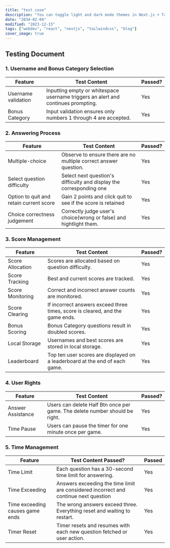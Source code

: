 ```yaml
---
title: "test case"
description: "You can toggle light and dark mode themes in Next.js + TailwindCSS while avoiding a page flicker."
date: "2034-02-04"
modified: "2023-12-15"
tags: ["webdev", "react", "nextjs", "tailwindcss", "blog"]
cover_image: true
---
```


## Testing Document

### 1. Username and Bonus Category Selection

| Feature             | Test Content                                                                      | Passed? |
| ------------------- | --------------------------------------------------------------------------------- | ------- |
| Username validation | Inputting empty or whitespace username triggers an alert and continues prompting. | Yes     |
| Bonus Category      | Input validation ensures only numbers 1 through 4 are accepted.                   | Yes     |

### 2. Answering Process

| Feature                                 | Test Content                                                        | Passed? |
| --------------------------------------- | ------------------------------------------------------------------- | ------- |
| Multiple-choice                         | Observe to ensure there are no multiple correct answer question.    | Yes     |
| Select question difficulty              | Select next question's difficulty and display the corresponding one | Yes     |
| Option to quit and retain current score | Gain 2 points and click quit to see if the score is retained        | Yes     |
| Choice correctness judgement            | Correctly judge user's choice(wrong or false) and hightlight them.  | Yes     |

### 3. Score Management

| Feature          | Test Content                                                                  | Passed? |
| ---------------- | ----------------------------------------------------------------------------- | ------- |
| Score Allocation | Scores are allocated based on question difficulty.                            | Yes     |
| Score Tracking   | Best and current scores are tracked.                                          | Yes     |
| Score Monitoring | Correct and incorrect answer counts are monitored.                            | Yes     |
| Score Clearing   | If incorrect answers exceed three times, score is cleared, and the game ends. | Yes     |
| Bonus Scoring    | Bonus Category questions result in doubled scores.                            | Yes     |
| Local Storage    | Usernames and best scores are stored in local storage.                        | Yes     |
| Leaderboard      | Top ten user scores are displayed on a leaderboard at the end of each game.   | Yes     |

### 4. User Rights

| Feature           | Test Content                                                                | Passed? |
| ----------------- | --------------------------------------------------------------------------- | ------- |
| Answer Assistance | Users can delete Half Btn once per game. The delete number should be right. | Yes     |
| Time Pause        | Users can pause the timer for one minute once per game.                     | Yes     |

### 5. Time Management

| Feature                         | Test Content Passed?                                                                 | Passed |
| ------------------------------- | ------------------------------------------------------------------------------------ | ------ |
| Time Limit                      | Each question has a 30-second time limit for answering.                              | Yes    |
| Time Exceeding                  | Answers exceeding the time limit are considered incorrect and continue next question | Yes    |
| Time exceeding causes game ends | The wrong answers exceed three. Everything reset and waiting to restart.             | Yes    |
| Timer Reset                     | Timer resets and resumes with each new question fetched or user action.              | Yes    |

